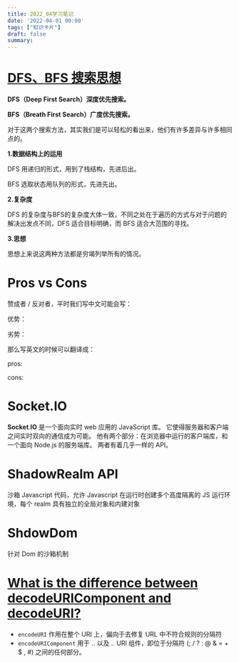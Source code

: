 ```yaml
---
title: 2022_04学习笔记
date: '2022-04-01 00:00'
tags: ["知识卡片"]
draft: false
summary: 
---
```

# [DFS、BFS 搜索思想](https://zhuanlan.zhihu.com/p/24986203)

**DFS（Deep First Search）深度优先搜索。**

**BFS（Breath First Search）广度优先搜索。**

对于这两个搜索方法，其实我们是可以轻松的看出来，他们有许多差异与许多相同点的。

**1.数据结构上的运用**

DFS 用递归的形式，用到了栈结构，先进后出。

BFS 选取状态用队列的形式，先进先出。

**2.复杂度**

DFS 的复杂度与BFS的复杂度大体一致，不同之处在于遍历的方式与对于问题的解决出发点不同，DFS 适合目标明确，而 BFS 适合大范围的寻找。

**3.思想**

思想上来说这两种方法都是穷竭列举所有的情况。

# Pros vs Cons

赞成者 / 反对者，平时我们写中文可能会写：

优势：

劣势：

那么写英文的时候可以翻译成：

pros:

cons:

# **Socket**.IO

**Socket**.**IO** 是一个面向实时 web 应用的 JavaScript 库。 它使得服务器和客户端之间实时双向的通信成为可能。 他有两个部分：在浏览器中运行的客户端库，和一个面向 Node.js 的服务端库。 两者有着几乎一样的 API。

# ShadowRealm API

沙箱 Javascript 代码，允许 Javascript 在运行时创建多个高度隔离的 JS 运行环境，每个 realm 具有独立的全局对象和内建对象

# ShdowDom

针对  Dom 的沙箱机制

# [What is the difference between decodeURIComponent and decodeURI?](https://stackoverflow.com/questions/747641/what-is-the-difference-between-decodeuricomponent-and-decodeuri)

- `encodeURI` 作用在整个 URI 上，偏向于去修复 URL 中不符合规则的分隔符
- `encodeURIComponent` 用于 .. 以及 .. URI 组件，即位于分隔符 (; / ? : @ & = + $ , #) 之间的任何部分。
